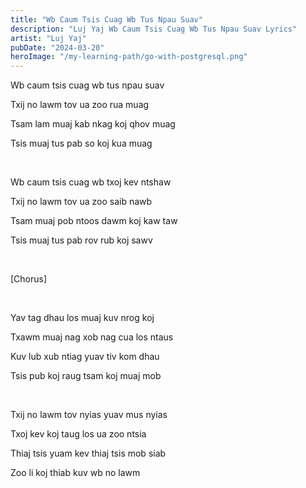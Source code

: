 ```yaml
---
title: "Wb Caum Tsis Cuag Wb Tus Npau Suav"
description: "Luj Yaj Wb Caum Tsis Cuag Wb Tus Npau Suav Lyrics"
artist: "Luj Yaj"
pubDate: "2024-03-20"
heroImage: "/my-learning-path/go-with-postgresql.png"
---
```


Wb caum tsis cuag wb tus npau suav

Txij no lawm tov ua zoo rua muag

Tsam lam muaj kab nkag koj qhov muag

Tsis muaj tus pab so koj kua muag

<br />

Wb caum tsis cuag wb txoj kev ntshaw

Txij no lawm tov ua zoo saib nawb

Tsam muaj pob ntoos dawm koj kaw taw

Tsis muaj tus pab rov rub koj sawv

<br />

[Chorus]

<br />

Yav tag dhau los muaj kuv nrog koj

Txawm muaj nag xob nag cua los ntaus

Kuv lub xub ntiag yuav tiv kom dhau

Tsis pub koj raug tsam koj muaj mob

<br />

Txij no lawm tov nyias yuav mus nyias

Txoj kev koj taug los ua zoo ntsia

Thiaj tsis yuam kev thiaj tsis mob siab

Zoo li koj thiab kuv wb no lawm
